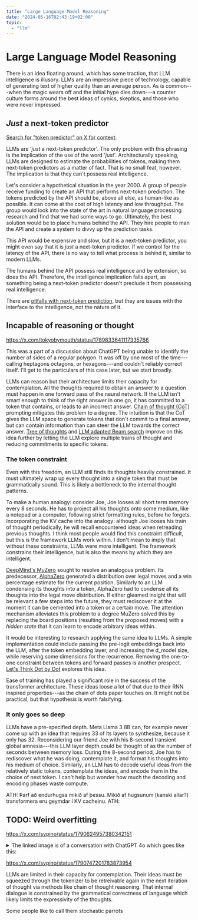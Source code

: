 ```yaml
---
title: "Large Language Model Reasoning"
date: "2024-05-16T02:43:19+02:00"
topic:
  - "llm"
---
```


# Large Language Model Reasoning

There is an idea floating around, which has some traction, that LLM intelligence
is illusory. LLMs are an impressive piece of technology, capable of generating
text of higher quality than an average person. As is common---when the magic
wears off and the initial hype dies down---a counter culture forms around the
best ideas of cynics, skeptics, and those who were never impressed. 

## _Just_ a next-token predictor

[Search for "token predictor" on X for context](https://x.com/search?q=token%20predictor).

LLMs are \'_just_ a next-token predictor\'. The only problem with this phrasing is the implication of the use of the word \'_just_\'.
Architecturally speaking, LLMs are designed to estimate the probabilities of tokens, making them next-token predictors as a matter of fact. 
That is no small feat, however. The implication is that they can't possess real intelligence.

Let's consider a hypothetical situation in the year 2000. A group of people receive funding to create an API that performs next-token prediction.
The tokens predicted by the API should be, above all else, as human-like as possible.
It can come at the cost of high latency and low throughput.
The group would look into the state of the art in natural language processing research and find that we had some ways to go.
Ultimately, the best solution would be to place humans behind the API. They hire people to man the API and create a system to divvy up the prediction tasks.

This API would be expensive and slow, but it is a next-token predictor, you might even say that it is _just_ a next-token predictor.
If we control for the latency of the API, there is no way to tell what process is behind it, similar to modern LLMs.

The humans behind the API possess real intelligence and by extension, so does the API.
Therefore, the intelligence implication falls apart, as something being a next-token predictor doesn't preclude it from possessing real intelligence.

There are [pitfalls with next-token prediction](https://arxiv.org/abs/2403.06963), but they are issues with the interface to the intelligence, not the nature of it.

## Incapable of reasoning or thought

[](https://x.com/tokyobymouth/status/1789833641117335766 "Because it’s not counting sides. It doesn’t reason or think in any sense of the word.")

https://x.com/tokyobymouth/status/1789833641117335766

This was a part of a discussion about ChatGPT being unable to identify the number of sides of a regular polygon.
It was off by one most of the time---calling heptagons octagons, or hexagons---and couldn't reliably correct itself.
I'll get to the particulars of this case later, but we start broadly.

LLMs can reason but their architecture limits their capacity for contemplation.
All the thoughts required to obtain an answer to a question must happen in one forward pass of the neural network.
If the LLM isn't smart enough to think of the right answer in one go, it has committed to a token that contains, or leads to an incorrect answer.
[Chain of thought (CoT)](https://arxiv.org/abs/2205.11916 "arXiv:[2205.11916] Large Language Models are Zero-Shot Reasoners") prompting mitigates this problem to a degree. 
The intuition is that the CoT gives the LLM space to generate tokens that don't commit to a final answer, but can contain information than can steer the LLM towards the correct answer. 
[Tree of thoughts](https://arxiv.org/abs/2305.10601 "arXiv:[2305.10601] Tree of Thoughts: Deliberate Problem Solving with Large Language Models") and [LLM adapted Beam search](https://arxiv.org/abs/2305.00633 "arXiv:[2305.00633] Self-Evaluation Guided Beam Search for Reasoning") improve on this idea further by letting the LLM explore multiple trains of thought and reducing commitments to specific tokens.

### The token constraint
Even with this freedom, an LLM still finds its thoughts heavily constrained.
It must ultimately wrap up every thought into a single token that must be grammatically sound.
This is likely a bottleneck to the internal thought patterns.

To make a human analogy: consider Joe, Joe looses all short term memory every 8 seconds.
He has to project all his thoughts onto some medium, like a notepad or a computer, following strict formatting rules, before he forgets.
Incorporating the KV cache into the analogy: although Joe looses his train of thought periodically, he will recall encountered ideas when retreading previous thoughts.
I think most people would find this constraint difficult, but this is the framework LLMs work within.
I don't mean to imply that without these constraints, LLMs were more intelligent.
The framework constrains their intelligence, but is also the means by which they are intelligent.

[DeepMind's MuZero](https://deepmind.google/discover/blog/muzero-mastering-go-chess-shogi-and-atari-without-rules/ "DeepMind blog: MuZero: Mastering Go, chess, shogi and Atari without rules") sought to resolve an analogous problem.
Its predecessor, [AlphaZero](https://deepmind.google/discover/blog/alphazero-shedding-new-light-on-chess-shogi-and-go/ "DeepMind blog: AlphaZero: Shedding new light on chess, shogi, and Go") generated a distribution over legal moves and a win percentage estimate for the current position.
Similarly to an LLM condensing its thoughts into a token, AlphaZero had to condense all its thoughts into the legal move distribution. 
If either gleamed insight that will be relevant a few steps into the future, they must rediscover it at the moment it can be cemented into a token or a certain move. The attention mechanism alleviates this problem to a degree
MuZero solved this by replacing the board positions (resulting from the proposed moves) with a _hidden state_ that it can learn to encode arbitrary ideas within.

It would be interesting to research applying the same idea to LLMs.
A simple implementation could include passing the pre-logit embeddings back into the LLM, after the token embedding layer, and increasing the d_model size, while reserving some dimensions for the recurrence. 
Removing the one-to-one constraint between tokens and forward passes is another prospect.
[Let's Think Dot by Dot](https://arxiv.org/abs/2404.15758 "arXiv:[2404.15758] Let's Think Dot by Dot: Hidden Computation in Transformer Language Models") explores this idea.

Ease of training has played a significant role in the success of the transformer architecture. 
These ideas loose a lot of that due to their RNN inspired properties---as the chain of dots paper touches on. It might not be practical, but that hypothesis is worth falsifying.

### It only goes so deep

LLMs have a pre-specified depth. Meta Llama 3 8B can, for example never come up with an idea that requires 33 of its layers to synthesize, because it only has 32.
Reconsidering our friend Joe with his 8-second transient global amnesia---this LLM layer depth could be thought of as the number of seconds between memory loss.
During the 8-second period, Joe has to rediscover what he was doing, contemplate it, and format his thoughts into his medium of choice.
Similarly, an LLM has to decode useful ideas from the relatively static tokens, contemplate the ideas, and encode them in the choice of next token.
I can't help but wonder how much the decoding and encoding phases waste compute.

ATH:
Þarf að endurhugsa mikið af þessu. Mikið af hugsunum (kanski allar?) transformera eru geymdar í KV cacheinu.
ATH:

## TODO: Weird overfitting

[](https://x.com/svpino/status/1790624957380342151 "We are still very far from real intelligence. pic.twitter.com/Q4CX9R9jaL")

https://x.com/svpino/status/1790624957380342151

<details><summary>The linked image is of a conversation with ChatGPT 4o which goes like this:</summary>
<blockquote><h3>You:</h3>A man and a goat are in one side of a river. They want to cross it. They have a boat. What steps do they need to follow?
Write a bullet list with the solution. Be as concise as possible.
<h3>ChatGPT:</h3>
<ol><li>Man takes the goat across the river.</li>
<li>Man returns alone.</li>
<li>Man takes another load (unspecified, e.g., hay) across the river.</li> 
<li>Man returns with the goat.</li> 
<li>Man takes remaining load across the river.</li> 
<li>Man returns alone.</li> 
<li>Man takes the goat across the river again.</li></ol></blockquote></details>

https://x.com/svpino/status/1790747201783873954

LLMs are limited in their capacity for contemplation. Their ideas must be
squeezed through the tokenizer to be retreivable again in the next iteration of
thought via methods like chain of thought reasoning. That internal dialogue is
constrained by the grammatical correctness of language which likely limits the
expressivity of the thoughts.

Some people like to call them stochastic parrots
